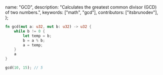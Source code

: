   name: "GCD",
  description: "Calculates the greatest common divisor (GCD) of two numbers.",
  keywords: ["math", "gcd"],
  contributors: ["itsbrunodev"],
};

```rust
fn gcd(mut a: u32, mut b: u32) -> u32 {
    while b != 0 {
        let temp = b;
        b = a % b;
        a = temp;
    }
    a
}
```

```rust
gcd(10, 15); // 5
```
